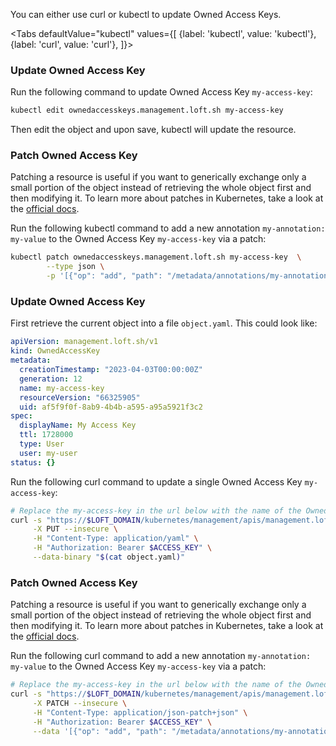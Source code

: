 

You can either use curl or kubectl to update Owned Access Keys.

<Tabs
    defaultValue="kubectl"
    values={[
      {label: 'kubectl', value: 'kubectl'},
      {label: 'curl', value: 'curl'},
    ]}>
  <TabItem value="kubectl">


### Update Owned Access Key

Run the following command to update Owned Access Key `my-access-key`:
```bash
kubectl edit ownedaccesskeys.management.loft.sh my-access-key 
```

Then edit the object and upon save, kubectl will update the resource.

### Patch Owned Access Key

Patching a resource is useful if you want to generically exchange only a small portion of the object instead of retrieving the whole object first and then modifying it.
To learn more about patches in Kubernetes,  take a look at the [official docs](https://kubernetes.io/docs/tasks/manage-kubernetes-objects/update-api-object-kubectl-patch/#use-a-json-merge-patch-to-update-a-deployment).

Run the following kubectl command to add a new annotation `my-annotation: my-value` to the Owned Access Key `my-access-key` via a patch:
```bash
kubectl patch ownedaccesskeys.management.loft.sh my-access-key  \
        --type json \
        -p '[{"op": "add", "path": "/metadata/annotations/my-annotation", "value": "my-value"}]'
```


  </TabItem>
  <TabItem value="curl">


### Update Owned Access Key

First retrieve the current object into a file `object.yaml`. This could look like:
```yaml
apiVersion: management.loft.sh/v1
kind: OwnedAccessKey
metadata:
  creationTimestamp: "2023-04-03T00:00:00Z"
  generation: 12
  name: my-access-key
  resourceVersion: "66325905"
  uid: af5f9f0f-8ab9-4b4b-a595-a95a5921f3c2
spec:
  displayName: My Access Key
  ttl: 1728000
  type: User
  user: my-user
status: {}

```

Run the following curl command to update a single Owned Access Key `my-access-key`:
```bash
# Replace the my-access-key in the url below with the name of the Owned Access Key you want to update
curl -s "https://$LOFT_DOMAIN/kubernetes/management/apis/management.loft.sh/v1/ownedaccesskeys/my-access-key" \
     -X PUT --insecure \
     -H "Content-Type: application/yaml" \
     -H "Authorization: Bearer $ACCESS_KEY" \
     --data-binary "$(cat object.yaml)"
```

### Patch Owned Access Key

Patching a resource is useful if you want to generically exchange only a small portion of the object instead of retrieving the whole object first and then modifying it.
To learn more about patches in Kubernetes,  take a look at the [official docs](https://kubernetes.io/docs/tasks/manage-kubernetes-objects/update-api-object-kubectl-patch/#use-a-json-merge-patch-to-update-a-deployment).

Run the following curl command to add a new annotation `my-annotation: my-value` to the Owned Access Key `my-access-key` via a patch:
```bash
# Replace the my-access-key in the url below with the name of the Owned Access Key you want to update
curl -s "https://$LOFT_DOMAIN/kubernetes/management/apis/management.loft.sh/v1/ownedaccesskeys/my-access-key" \
     -X PATCH --insecure \
     -H "Content-Type: application/json-patch+json" \
     -H "Authorization: Bearer $ACCESS_KEY" \
     --data '[{"op": "add", "path": "/metadata/annotations/my-annotation", "value": "my-value"}]'
```


  </TabItem>
</Tabs>
